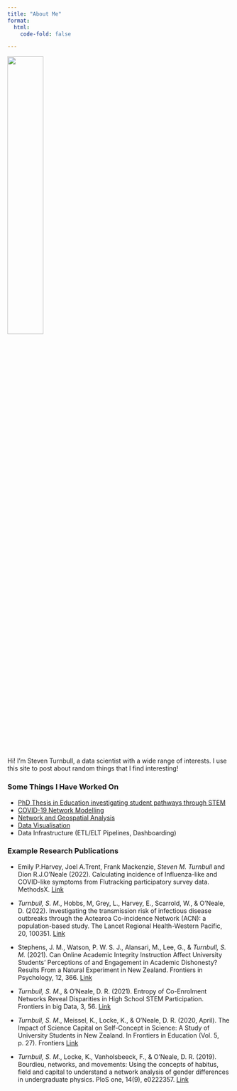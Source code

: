```yaml
---
title: "About Me"
format:
  html:
    code-fold: false

---
```



![](static/pictures/Synergia%202023-110.jpg){fig-align="center" height=40% width=40%}

Hi! I'm Steven Turnbull, a data scientist with a wide range of interests. 
I use this site to post about random things that I find interesting!

### Some Things I Have Worked On
- [PhD Thesis in Education investigating student pathways through STEM](https://researchspace.auckland.ac.nz/handle/2292/54611)
- [COVID-19 Network Modelling](https://www.pmscienceprizes.org.nz/2020-prime-ministers-science-prize-winner/)
- [Network and Geospatial Analysis](https://www.ncbi.nlm.nih.gov/pmc/articles/PMC8733170/)
- [Data Visualisation](https://github.com/sturbull/tidytuesday)
- Data Infrastructure (ETL/ELT Pipelines, Dashboarding)

### Example Research Publications
::: {.border}
- Emily P.Harvey, Joel A.Trent, Frank Mackenzie, *Steven M. Turnbull* and Dion R.J.O’Neale (2022). Calculating incidence of Influenza-like and COVID-like symptoms from Flutracking participatory survey
data. MethodsX. [Link](https://doi.org/10.1016/j.mex.2022.101820)

- *Turnbull, S. M.*, Hobbs, M, Grey, L., Harvey, E., Scarrold, W., & O’Neale, D. (2022). Investigating the transmission risk of infectious disease outbreaks through the Aotearoa Co-incidence Network (ACN): a population-based study. The Lancet Regional Health-Western Pacific, 20, 100351. [Link]((https://www.ncbi.nlm.nih.gov/pmc/articles/PMC8733170/))

- Stephens, J. M., Watson, P. W. S. J., Alansari, M., Lee, G., & *Turnbull, S. M.* (2021). Can Online Academic Integrity Instruction Affect University Students’ Perceptions of and Engagement in Academic Dishonesty? Results From a Natural Experiment in New Zealand. Frontiers in Psychology, 12, 366. [Link](https://pubmed.ncbi.nlm.nih.gov/33679506/)

- *Turnbull, S. M.*, & O’Neale, D. R. (2021). Entropy of Co-Enrolment Networks Reveal Disparities in High School STEM Participation. Frontiers in big Data, 3, 56. [Link](https://www.frontiersin.org/journals/big-data/articles/10.3389/fdata.2020.599016/full)

- *Turnbull, S. M.*, Meissel, K., Locke, K., & O’Neale, D. R. (2020, April). The Impact of Science Capital on Self-Concept in Science: A Study of University Students in New Zealand. In Frontiers in Education (Vol. 5, p. 27). Frontiers [Link](https://www.frontiersin.org/journals/education/articles/10.3389/feduc.2020.00027/full)

- *Turnbull, S. M.*, Locke, K., Vanholsbeeck, F., & O’Neale, D. R. (2019). Bourdieu, networks, and movements: Using the concepts of habitus, field and capital to understand a network analysis of gender differences in undergraduate physics. PloS one, 14(9), e0222357. [Link](https://journals.plos.org/plosone/article?id=10.1371/journal.pone.0222357)
:::

